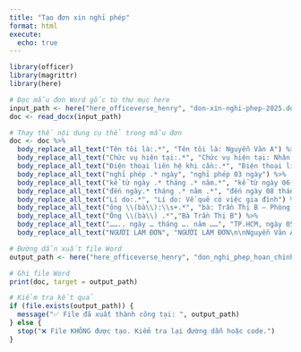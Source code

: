```yaml
---
title: "Tạo đơn xin nghỉ phép"
format: html
execute:
  echo: true
---
```


```r
library(officer)
library(magrittr)
library(here)

# Đọc mẫu đơn Word gốc từ thư mục here
input_path <- here("here_officeverse_henry", "don-xin-nghi-phep-2025.docx")
doc <- read_docx(input_path)

# Thay thế nội dung cụ thể trong mẫu đơn
doc <- doc %>%
  body_replace_all_text("Tên tôi là:.*", "Tên tôi là: Nguyễn Văn A") %>%
  body_replace_all_text("Chức vụ hiện tại:.*", "Chức vụ hiện tại: Nhân viên kỹ thuật") %>%
  body_replace_all_text("Điện thoại liên hệ khi cần:.*", "Điện thoại liên hệ khi cần: 0909123456") %>%
  body_replace_all_text("nghỉ phép .* ngày", "nghỉ phép 03 ngày") %>%
  body_replace_all_text("kể từ ngày .* tháng .* năm.*", "kể từ ngày 06 tháng 05 năm 2025") %>%
  body_replace_all_text("đến ngày.* tháng .* năm .*", "đến ngày 08 tháng 05 năm 2025") %>%
  body_replace_all_text("Lí do:.*", "Lí do: Về quê có việc gia đình") %>%
  body_replace_all_text("ông \\(bà\\):\\s+.*", "bà: Trần Thị B – Phòng IT") %>%
  body_replace_all_text("Ông \\(bà\\) .*","Bà Trần Thị B") %>%
  body_replace_all_text("…….. ngày … tháng …. năm ……", "TP.HCM, ngày 05 tháng 05 năm 2025") %>%
  body_replace_all_text("NGƯỜI LÀM ĐƠN", "NGƯỜI LÀM ĐƠN\n\nNguyễn Văn A")

# Đường dẫn xuất file Word
output_path <- here("here_officeverse_henry", "don_nghi_phep_hoan_chinh.docx")

# Ghi file Word
print(doc, target = output_path)

# Kiểm tra kết quả
if (file.exists(output_path)) {
  message("✅ File đã xuất thành công tại: ", output_path)
} else {
  stop("❌ File KHÔNG được tạo. Kiểm tra lại đường dẫn hoặc code.")
}
```
